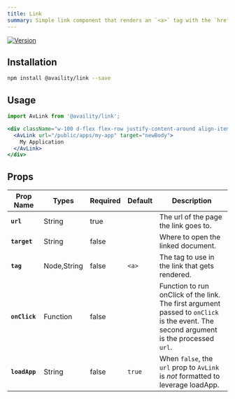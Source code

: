 ```yaml
---
title: Link
summary: Simple link component that renders an `<a>` tag with the `href` formatted to leverage loadApp so that when the link is opened in a new tab, it gets loaded inside the home page's iframe
---
```


[![Version](https://img.shields.io/npm/v/@availity/link.svg?style=for-the-badge)](https://www.npmjs.com/package/@availity/link)

## Installation

```bash
npm install @availity/link --save
```

## Usage

```jsx live=true
import AvLink from '@availity/link';

<div className="w-100 d-flex flex-row justify-content-around align-items-center">
  <AvLink url="/public/apps/my-app" target="newBody">
    My Application
  </AvLink>
</div>
```

## Props

| Prop Name     | Types       | Required | Default  | Description                                                                                                                           |
| ------------- | -------     | -------- | -------- | --------------------------------------------------------------------------------------                                                |
| **`url`**     | String      | true     |          | The url of the page the link goes to.                                                                                                 |
| **`target`**  | String      | false    |          | Where to open the linked document.                                                                                                    |
| **`tag`**     | Node,String | false    | `<a>`    | The tag to use in the link that gets rendered.                                                                                        |
| **`onClick`** | Function    | false    |          | Function to run onClick of the link. The first argument passed to `onClick` is the event. The second argument is the processed `url`. |
| **`loadApp`** | String      | false    | `true`   | When `false`, the `url` prop to `AvLink` is _not_ formatted to leverage loadApp.                                                      |
